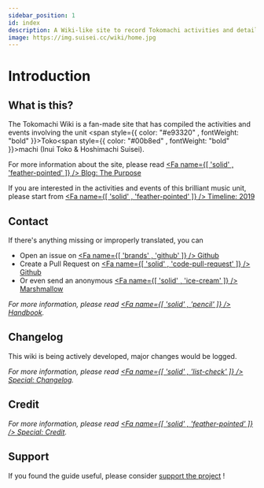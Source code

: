```yaml
---
sidebar_position: 1
id: index
description: A Wiki-like site to record Tokomachi activities and details. This site is fan-made, unofficial and non-profit.
image: https://img.suisei.cc/wiki/home.jpg
---
```



# Introduction

<TkmtIntro />

## What is this?

The Tokomachi Wiki is a fan-made site that has compiled the activities and events involving the unit <span style={{ color: "#e93320" , fontWeight: "bold" }}>Toko</span><span style={{ color: "#00b8ed" , fontWeight: "bold" }}>machi</span> (Inui Toko & Hoshimachi Suisei).

For more information about the site, please read [<Fa name={[ 'solid' , 'feather-pointed' ]} /> Blog: The Purpose](/blog#the-purpose)

If you are interested in the activities and events of this brilliant music unit, please start from [<Fa name={[ 'solid' , 'feather-pointed' ]} /> Timeline: 2019](/timeline/2019)

## Contact

If there's anything missing or improperly translated, you can

- Open an issue on [<Fa name={[ 'brands' , 'github' ]} /> Github](https://github.com/aozaki-kuro/tokomachi-wiki-neo/issues/new)
- Create a Pull Request on [<Fa name={[ 'solid' , 'code-pull-request' ]} /> Github](https://github.com/aozaki-kuro/tokomachi-wiki-neo/pulls)
- Or even send an anonymous [<Fa name={[ 'solid' , 'ice-cream' ]} /> Marshmallow](https://marshmallow-qa.com/aozaki__)

_For more information, please read [<Fa name={[ 'solid' , 'pencil' ]} /> Handbook](/blog/handbook)._

## Changelog

This wiki is being actively developed, major changes would be logged.

_For more information, please read [<Fa name={[ 'solid' , 'list-check' ]} /> Special: Changelog](/special/changelog)._

## Credit

_For more information, please read [<Fa name={[ 'solid' , 'feather-pointed' ]} /> Special: Credit](/special/credit)._

## Support

If you found the guide useful, please consider [support the project](https://ko-fi.com/F1F46CGFC) !
